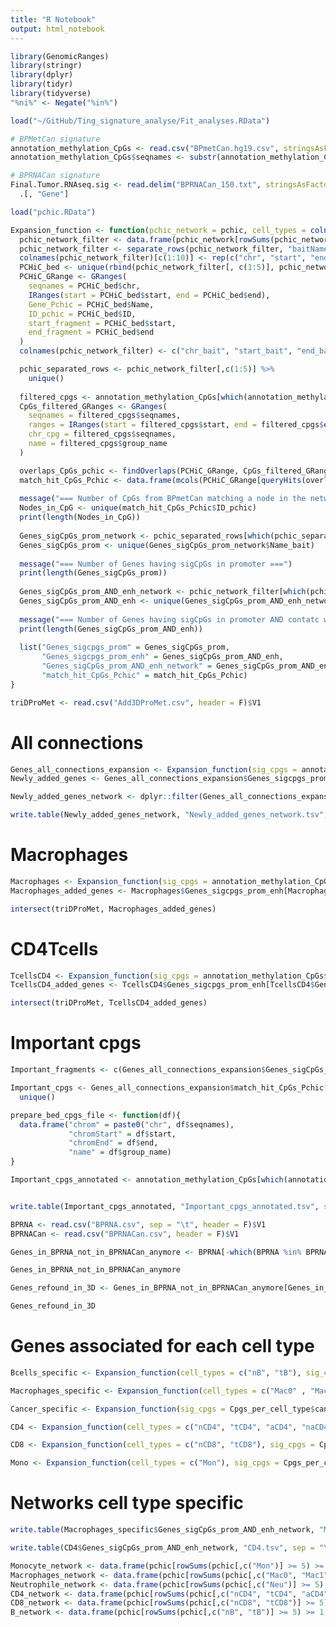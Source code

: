 ```yaml
---
title: "R Notebook"
output: html_notebook
---
```


```r
library(GenomicRanges)
library(stringr)
library(dplyr)
library(tidyr)
library(tidyverse)
"%ni%" <- Negate("%in%")

load("~/GitHub/Ting_signature_analyse/Fit_analyses.RData")
```

```r
# BPMetCan signature
annotation_methylation_CpGs <- read.csv("BPmetCan.hg19.csv", stringsAsFactors = F)
annotation_methylation_CpGs$seqnames <- substr(annotation_methylation_CpGs$seqnames, 4, 6)

# BPRNACan signature
Final.Tumor.RNAseq.sig <- read.delim("BPRNACan_150.txt", stringsAsFactors = F) %>% 
  .[, "Gene"]

load("pchic.RData")
```

```r
Expansion_function <- function(pchic_network = pchic, cell_types = colnames(pchic)[12:28], sig_cpgs){
  pchic_network_filter <- data.frame(pchic_network[rowSums(pchic_network[,cell_types] >= 5) >= 1, 1:10]) %>% na.omit(.)
  pchic_network_filter <- separate_rows(pchic_network_filter, "baitName", sep = ";") %>% unique()
  colnames(pchic_network_filter)[c(1:10)] <- rep(c("chr", "start", "end", "ID", "Name"), 2)
  PCHiC_bed <- unique(rbind(pchic_network_filter[, c(1:5)], pchic_network_filter[, c(6:10)]))
  PCHiC_GRange <- GRanges(
    seqnames = PCHiC_bed$chr,
    IRanges(start = PCHiC_bed$start, end = PCHiC_bed$end),
    Gene_Pchic = PCHiC_bed$Name,
    ID_pchic = PCHiC_bed$ID,
    start_fragment = PCHiC_bed$start,
    end_fragment = PCHiC_bed$end
  )
  colnames(pchic_network_filter) <- c("chr_bait", "start_bait", "end_bait", "ID_bait", "Name_bait", "chr_oe", "start_oe", "end_oe", "ID_oe", "Name_oe")

  pchic_separated_rows <- pchic_network_filter[,c(1:5)] %>% 
    unique()
  
  filtered_cpgs <- annotation_methylation_CpGs[which(annotation_methylation_CpGs$group_name %in% sig_cpgs),]
  CpGs_filtered_GRanges <- GRanges(
    seqnames = filtered_cpgs$seqnames,
    ranges = IRanges(start = filtered_cpgs$start, end = filtered_cpgs$end),
    chr_cpg = filtered_cpgs$seqnames,
    name = filtered_cpgs$group_name
  )

  overlaps_CpGs_pchic <- findOverlaps(PCHiC_GRange, CpGs_filtered_GRanges)
  match_hit_CpGs_Pchic <- data.frame(mcols(PCHiC_GRange[queryHits(overlaps_CpGs_pchic),]), data.frame(mcols(CpGs_filtered_GRanges[subjectHits(overlaps_CpGs_pchic),])))
  
  message("=== Number of CpGs from BPmetCan matching a node in the network ===")
  Nodes_in_CpG <- unique(match_hit_CpGs_Pchic$ID_pchic)
  print(length(Nodes_in_CpG))
  
  Genes_sigCpGs_prom_network <- pchic_separated_rows[which(pchic_separated_rows$ID_bait %in% match_hit_CpGs_Pchic$ID),]
  Genes_sigCpGs_prom <- unique(Genes_sigCpGs_prom_network$Name_bait)
  
  message("=== Number of Genes having sigCpGs in promoter ===")
  print(length(Genes_sigCpGs_prom))
  
  Genes_sigCpGs_prom_AND_enh_network <- pchic_network_filter[which(pchic_network_filter$ID_bait %in% Genes_sigCpGs_prom_network$ID_bait & pchic_network_filter$ID_oe %in% match_hit_CpGs_Pchic$ID_pchic),]
  Genes_sigCpGs_prom_AND_enh <- unique(Genes_sigCpGs_prom_AND_enh_network$Name_bait)
    
  message("=== Number of Genes having sigCpGs in promoter AND contatc with sigCpGs ===")
  print(length(Genes_sigCpGs_prom_AND_enh))
  
  list("Genes_sigcpgs_prom" = Genes_sigCpGs_prom,
       "Genes_sigcpgs_prom_enh" = Genes_sigCpGs_prom_AND_enh,
       "Genes_sigCpGs_prom_AND_enh_network" = Genes_sigCpGs_prom_AND_enh_network,
       "match_hit_CpGs_Pchic" = match_hit_CpGs_Pchic)
}
```

```r
triDProMet <- read.csv("Add3DProMet.csv", header = F)$V1
```

# All connections

```r
Genes_all_connections_expansion <- Expansion_function(sig_cpgs = annotation_methylation_CpGs$group_name)
Newly_added_genes <- Genes_all_connections_expansion$Genes_sigcpgs_prom_enh[Genes_all_connections_expansion$Genes_sigcpgs_prom_enh %in% triDProMet]

Newly_added_genes_network <- dplyr::filter(Genes_all_connections_expansion$Genes_sigCpGs_prom_AND_enh_network, Name_bait %in% Newly_added_genes)

write.table(Newly_added_genes_network, "Newly_added_genes_network.tsv", row.names = F, sep = "\t")
```

# Macrophages

```r
Macrophages <- Expansion_function(sig_cpgs = annotation_methylation_CpGs$group_name, cell_types = c("Mac0", "Mac1", "Mac2"))
Macrophages_added_genes <- Macrophages$Genes_sigcpgs_prom_enh[Macrophages$Genes_sigcpgs_prom_enh %in% triDProMet]

intersect(triDProMet, Macrophages_added_genes)
```

# CD4Tcells

```r
TcellsCD4 <- Expansion_function(sig_cpgs = annotation_methylation_CpGs$group_name, cell_types = c("tCD4"))
TcellsCD4_added_genes <- TcellsCD4$Genes_sigcpgs_prom_enh[TcellsCD4$Genes_sigcpgs_prom_enh %in% triDProMet]

intersect(triDProMet, TcellsCD4_added_genes)
```

# Important cpgs

```r
Important_fragments <- c(Genes_all_connections_expansion$Genes_sigCpGs_prom_AND_enh_network$ID_bait, Genes_all_connections_expansion$Genes_sigCpGs_prom_AND_enh_network$ID_oe)

Important_cpgs <- Genes_all_connections_expansion$match_hit_CpGs_Pchic[which(Genes_all_connections_expansion$match_hit_CpGs_Pchic$ID_pchic %in% Important_fragments),"name"] %>%
  unique()

prepare_bed_cpgs_file <- function(df){
  data.frame("chrom" = paste0("chr", df$seqnames),
             "chromStart" = df$start,
             "chromEnd" = df$end,
             "name" = df$group_name)
}

Important_cpgs_annotated <- annotation_methylation_CpGs[which(annotation_methylation_CpGs$group_name %in% Important_cpgs),] %>% prepare_bed_cpgs_file()


write.table(Important_cpgs_annotated, "Important_cpgs_annotated.tsv", sep = "\t", row.names = F, quote = F)
```


```r
BPRNA <- read.csv("BPRNA.csv", sep = "\t", header = F)$V1
BPRNACan <- read.csv("BPRNACan.csv", header = F)$V1

Genes_in_BPRNA_not_in_BPRNACan_anymore <- BPRNA[-which(BPRNA %in% BPRNACan)]

Genes_in_BPRNA_not_in_BPRNACan_anymore
```

```r
Genes_refound_in_3D <- Genes_in_BPRNA_not_in_BPRNACan_anymore[Genes_in_BPRNA_not_in_BPRNACan_anymore %in% triDProMet]

Genes_refound_in_3D
```
# Genes associated for each cell type

```r
Bcells_specific <- Expansion_function(cell_types = c("nB", "tB"), sig_cpgs = Cpgs_per_cell_type$B)

Macrophages_specific <- Expansion_function(cell_types = c("Mac0" , "Mac1", "Mac2"), sig_cpgs = c(Cpgs_per_cell_type$M0, Cpgs_per_cell_type$M1, Cpgs_per_cell_type$M2))

Cancer_specific <- Expansion_function(sig_cpgs = Cpgs_per_cell_type$cancer)

CD4 <- Expansion_function(cell_types = c("nCD4", "tCD4", "aCD4", "naCD4"), sig_cpgs = Cpgs_per_cell_type$CD4)

CD8 <- Expansion_function(cell_types = c("nCD8", "tCD8"), sig_cpgs = Cpgs_per_cell_type$CD8)

Mono <- Expansion_function(cell_types = c("Mon"), sig_cpgs = Cpgs_per_cell_type$Mono)

```

# Networks cell type specific

```r
write.table(Macrophages_specific$Genes_sigCpGs_prom_AND_enh_network, "Macrophages_specific.tsv", sep = "\t", row.names = F, quote = F)

write.table(CD4$Genes_sigCpGs_prom_AND_enh_network, "CD4.tsv", sep = "\t", row.names = F, quote = F)
```

```r
Monocyte_network <- data.frame(pchic[rowSums(pchic[,c("Mon")] >= 5) >= 1, 1:10]) %>% na.omit(.)
Macrophages_network <- data.frame(pchic[rowSums(pchic[,c("Mac0", "Mac1", "Mac2")] >= 5) >= 1, 1:10]) %>% na.omit(.)
Neutrophile_network <- data.frame(pchic[rowSums(pchic[,c("Neu")] >= 5) >= 1, 1:10]) %>% na.omit(.)
CD4_network <- data.frame(pchic[rowSums(pchic[,c("nCD4", "tCD4", "aCD4", "naCD4")] >= 5) >= 1, 1:10]) %>% na.omit(.)
CD8_network <- data.frame(pchic[rowSums(pchic[,c("nCD8", "tCD8")] >= 5) >= 1, 1:10]) %>% na.omit(.)
B_network <- data.frame(pchic[rowSums(pchic[,c("nB", "tB")] >= 5) >= 1, 1:10]) %>% na.omit(.)
```

